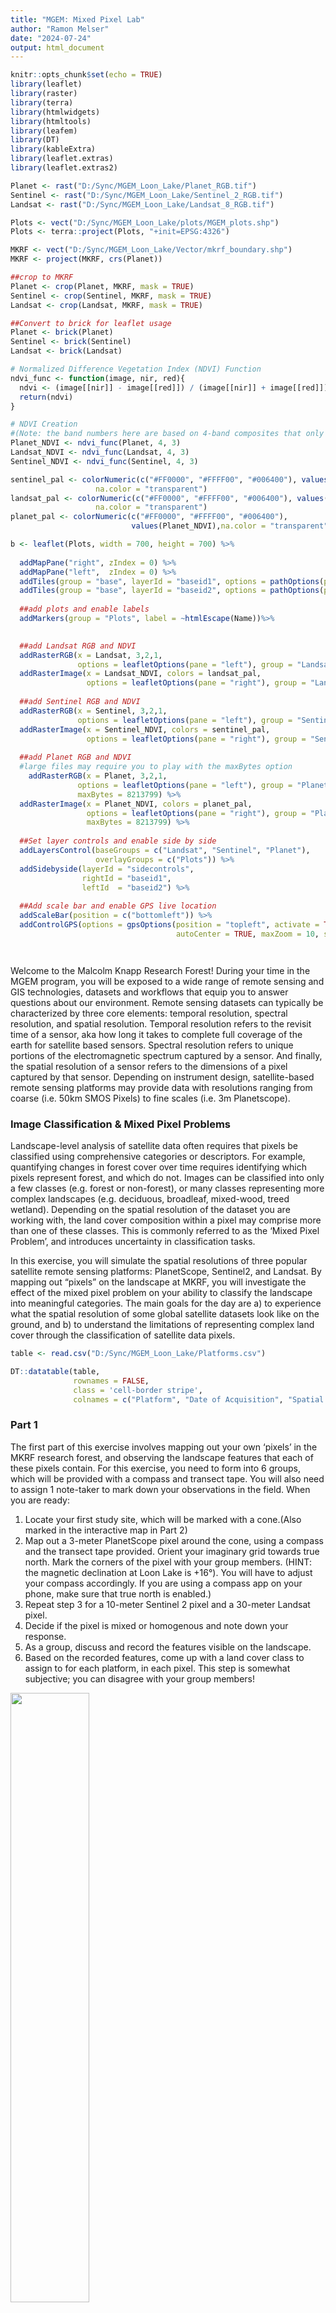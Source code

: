 ---
title: "MGEM: Mixed Pixel Lab"
author: "Ramon Melser"
date: "2024-07-24"
output: html_document
---



```{r setup, include=FALSE}
knitr::opts_chunk$set(echo = TRUE)
library(leaflet)
library(raster)
library(terra)
library(htmlwidgets)
library(htmltools)
library(leafem)
library(DT)
library(kableExtra)
library(leaflet.extras)
library(leaflet.extras2)

```



```{r files, echo=FALSE, include=FALSE}

Planet <- rast("D:/Sync/MGEM_Loon_Lake/Planet_RGB.tif")
Sentinel <- rast("D:/Sync/MGEM_Loon_Lake/Sentinel_2_RGB.tif")
Landsat <- rast("D:/Sync/MGEM_Loon_Lake/Landsat_8_RGB.tif")

Plots <- vect("D:/Sync/MGEM_Loon_Lake/plots/MGEM_plots.shp")
Plots <- terra::project(Plots, "+init=EPSG:4326")

MKRF <- vect("D:/Sync/MGEM_Loon_Lake/Vector/mkrf_boundary.shp")
MKRF <- project(MKRF, crs(Planet))

##crop to MKRF
Planet <- crop(Planet, MKRF, mask = TRUE)
Sentinel <- crop(Sentinel, MKRF, mask = TRUE)
Landsat <- crop(Landsat, MKRF, mask = TRUE)

##Convert to brick for leaflet usage
Planet <- brick(Planet)
Sentinel <- brick(Sentinel)
Landsat <- brick(Landsat)

```

``` {r NDVI, echo=FALSE}
# Normalized Difference Vegetation Index (NDVI) Function
ndvi_func <- function(image, nir, red){
  ndvi <- (image[[nir]] - image[[red]]) / (image[[nir]] + image[[red]])
  return(ndvi)
}

# NDVI Creation
#(Note: the band numbers here are based on 4-band composites that only include RGB and NIR)
Planet_NDVI <- ndvi_func(Planet, 4, 3)
Landsat_NDVI <- ndvi_func(Landsat, 4, 3)
Sentinel_NDVI <- ndvi_func(Sentinel, 4, 3)

sentinel_pal <- colorNumeric(c("#FF0000", "#FFFF00", "#006400"), values(Sentinel_NDVI),
                   na.color = "transparent")
landsat_pal <- colorNumeric(c("#FF0000", "#FFFF00", "#006400"), values(Landsat_NDVI),
                   na.color = "transparent")
planet_pal <- colorNumeric(c("#FF0000", "#FFFF00", "#006400"),
                           values(Planet_NDVI),na.color = "transparent")


```


```{r leaflet2, echo=FALSE, include=FALSE}

b <- leaflet(Plots, width = 700, height = 700) %>%
  
  addMapPane("right", zIndex = 0) %>%
  addMapPane("left",  zIndex = 0) %>%
  addTiles(group = "base", layerId = "baseid1", options = pathOptions(pane = "right")) %>%
  addTiles(group = "base", layerId = "baseid2", options = pathOptions(pane = "left")) %>%
  
  ##add plots and enable labels
  addMarkers(group = "Plots", label = ~htmlEscape(Name))%>%
  

  ##add Landsat RGB and NDVI
  addRasterRGB(x = Landsat, 3,2,1,
               options = leafletOptions(pane = "left"), group = "Landsat") %>%
  addRasterImage(x = Landsat_NDVI, colors = landsat_pal,
                 options = leafletOptions(pane = "right"), group = "Landsat") %>%
  
  ##add Sentinel RGB and NDVI
  addRasterRGB(x = Sentinel, 3,2,1,
               options = leafletOptions(pane = "left"), group = "Sentinel") %>%
  addRasterImage(x = Sentinel_NDVI, colors = sentinel_pal,
                 options = leafletOptions(pane = "right"), group = "Sentinel") %>%
  
  ##add Planet RGB and NDVI
  #large files may require you to play with the maxBytes option
    addRasterRGB(x = Planet, 3,2,1,
               options = leafletOptions(pane = "left"), group = "Planet",
               maxBytes = 8213799) %>%
  addRasterImage(x = Planet_NDVI, colors = planet_pal,
                 options = leafletOptions(pane = "right"), group = "Planet",
                 maxBytes = 8213799) %>%
  
  ##Set layer controls and enable side by side
  addLayersControl(baseGroups = c("Landsat", "Sentinel", "Planet"),
                   overlayGroups = c("Plots")) %>%
  addSidebyside(layerId = "sidecontrols",
                rightId = "baseid1",
                leftId  = "baseid2") %>%
  
  ##Add scale bar and enable GPS live location
  addScaleBar(position = c("bottomleft")) %>%
  addControlGPS(options = gpsOptions(position = "topleft", activate = TRUE,
                                     autoCenter = TRUE, maxZoom = 10, setView = TRUE))




```


Welcome to the Malcolm Knapp Research Forest! During your time in the MGEM program, you will be exposed to a wide range of remote sensing and GIS technologies, datasets and workflows that equip you to answer questions about our environment. Remote sensing datasets can typically be characterized by three core elements: temporal resolution, spectral resolution, and spatial resolution. Temporal resolution refers to the revisit time of a sensor, aka how long it takes to complete full coverage of the earth for satellite based sensors. Spectral resolution refers to unique portions of the electromagnetic spectrum captured by a sensor. And finally, the spatial resolution of a sensor refers to the dimensions of a pixel captured by that sensor. Depending on instrument design, satellite-based remote sensing platforms may provide data with resolutions ranging from coarse (i.e. 50km SMOS Pixels) to fine scales (i.e. 3m Planetscope). 

### Image Classification & Mixed Pixel Problems

Landscape-level analysis of satellite data often requires that pixels be classified using comprehensive categories or descriptors. For example, quantifying changes in forest cover over time requires identifying which pixels represent forest, and which do not. Images can be classified into only a few classes (e.g. forest or non-forest), or many classes representing more complex landscapes (e.g. deciduous, broadleaf, mixed-wood, treed wetland). Depending on the spatial resolution of the dataset you are working with, the land cover composition within a pixel may comprise more than one of these classes. This is commonly referred to as the 'Mixed Pixel Problem', and introduces uncertainty in classification tasks. 

In this exercise, you will simulate the spatial resolutions of three popular satellite remote sensing platforms: PlanetScope, Sentinel2, and Landsat. By mapping out “pixels” on the landscape at MKRF, you will investigate the effect of the mixed pixel problem on your ability to classify the landscape into meaningful categories. The main goals for the day are a) to experience what the spatial resolution of some global satellite datasets look like on the ground, and b) to understand the limitations of representing complex land cover through the classification of satellite data pixels. 

```{r platform table, echo=FALSE}

table <- read.csv("D:/Sync/MGEM_Loon_Lake/Platforms.csv")

DT::datatable(table,
              rownames = FALSE,
              class = 'cell-border stripe',
              colnames = c("Platform", "Date of Acquisition", "Spatial Resolution", "Revisit Time", "Bands", "Number of Satellites", "Operating Since", "Free?"))


```

### Part 1
The first part of this exercise involves mapping out your own 'pixels' in the MKRF research forest, and observing the landscape features that each of these pixels contain. For this exercise, you need to form into 6 groups, which will be provided with a compass and transect tape. You will also need to assign 1 note-taker to mark down your observations in the field. When you are ready:

1. Locate your first study site, which will be marked with a cone.(Also marked in the interactive map in Part 2)
3. Map out a 3-meter PlanetScope pixel around the cone, using a compass and the transect tape provided. Orient your imaginary grid towards true north. Mark the corners of the pixel with your group members. (HINT: the magnetic declination at Loon Lake is +16°). You will have to adjust your compass accordingly. If you are using a compass app on your phone, make sure that true north is enabled.)
4. Repeat step 3 for a 10-meter Sentinel 2 pixel and a 30-meter Landsat pixel.
5. Decide if the pixel is mixed or homogenous and note down your response. 
6. As a group, discuss and record the features visible on the landscape. 
7. Based on the recorded features, come up with a land cover class to assign to for each platform, in each pixel. This step is somewhat subjective; you can disagree with your group members!

![](C:/Users/melser/Pictures/plots.png){width=50%}

<br/>
<br/>

#### Part 1 Discussion Questions
Add your answers to the table

1. Were there any sites dominated by one particular land cover class for all three resolutions / platforms?
2. Imagine each pixel in the year 2000. Look for clues about the site’s history. Do you think that you would have assigned it to a different landcover class 20 years ago?
3. Is the value of a pixel determined equally by reflectance from the center and reflectance from the corners? In other words, does the sensor “see” the entire area represented by a pixel? 

<br/>

Once you are done filling out the table by the end of the lab, click the 'pdf' button to export your table. 

```{r table, echo=FALSE}


table <- read.csv("D:/Sync/MGEM_Loon_Lake/Loon_Lake_Table.csv")

DT::datatable(table,
              rownames = FALSE,
              class = 'cell-border stripe',
              colnames = c("Platform", "Site#", "Mixed or Homogenous", "Landscape Features", "Landcover Class", "Description of Pixel", "Estimated NDVI"),
              extensions = 'Buttons',
              options = list(dom = 'Bfrtip',buttons = c('pdf')),
              editable = TRUE) %>%
  formatStyle('Plot..',
              target = 'row',
              backgroundColor = styleEqual(c(1,2,3,4,5,6), c("gray", "white", "gray", "white", "gray", "white")))

```

### Part 2
Compare your observations to real satellite imagery of the study area and consider the spectral values of the real pixel corresponding to each site.

1)	Locate each site on the images of the study area and identify the pixel in the imagery corresponding to the site.
2)	Describe the pixel in the datasheet. What is its color? Does it have high or low reflectance? (If you’re color blind, don’t worry about wavelength. Just consider how much light is being reflected.)
3)	Look at the NDVI images and estimate the value for the pixel at each site. 

```{r map2, echo=FALSE}
b
```

<br/>


#### Part 2 Discussion Questions

1)	Why do you think that the range of NDVI values differs so much between sensors? 

2)	What are the brightest and darkest areas in each image?


<br/>
<br/>
